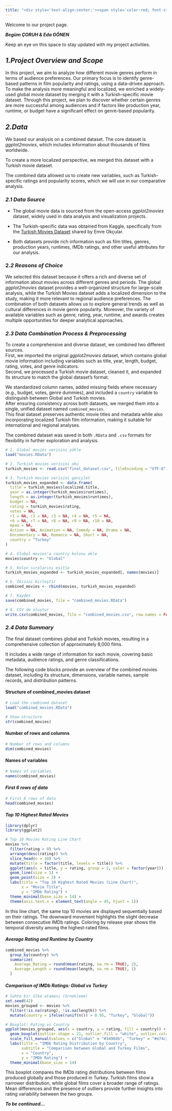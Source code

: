 ```yaml
---
title: "<div style='text-align:center;'><span style='color:red; font-style:italic;'>Project Genre Matters: Exploring Film Audience Preferences</span></div>"
---
```


Welcome to our project page.

***Begüm ÇORUH & Eda GÖNEN***

Keep an eye on this space to stay updated with my project activities.

## *1.Project Overview and Scope*

In this project, we aim to analyze how different movie genres perform in terms of audience preferences. Our primary focus is to identify genre-based patterns in film popularity and ratings, using a data-driven approach. To make the analysis more meaningful and localized, we enriched a widely-used global movie dataset by merging it with a Turkish-specific movie dataset. Through this project, we plan to discover whether certain genres are more successful among audiences and if factors like production year, runtime, or budget have a significant effect on genre-based popularity.

## *2.Data*

We based our analysis on a combined dataset. The core dataset is *ggplot2movies*, which includes information about thousands of films worldwide.

To create a more localized perspective, we merged this dataset with a Turkish movie dataset.

The combined data allowed us to create new variables, such as Turkish-specific ratings and popularity scores, which we will use in our comparative analysis.

### *2.1 Data Source*

-   The global movie data is sourced from the open-access *ggplot2movies* dataset, widely used in data analysis and visualization projects.

-   The Turkish-specific data was obtained from Kaggle, specifically from the [Turkish Movies Dataset](https://www.kaggle.com/datasets/emreokcular/turkish-movies) shared by Emre Okçular.

-   Both datasets provide rich information such as film titles, genres, production years, runtimes, IMDb ratings, and other useful attributes for our analysis.

### 2.*2 Reasons of Choice*

We selected this dataset because it offers a rich and diverse set of information about movies across different genres and periods. The global *ggplot2movies* dataset provides a well-organized structure for large-scale analysis, while the Turkish Movies dataset adds a localized dimension to the study, making it more relevant to regional audience preferences. The combination of both datasets allows us to explore general trends as well as cultural differences in movie genre popularity. Moreover, the variety of available variables such as genre, rating, year, runtime, and awards creates multiple opportunities for deeper analytical approaches.

### ***2.3 Data Combination Process & Preprocessing***

To create a comprehensive and diverse dataset, we combined two different sources.\
First, we imported the original *ggplot2movies* dataset, which contains global movie information including variables such as title, year, length, budget, rating, votes, and genre indicators.\
Second, we processed a Turkish movie dataset, cleaned it, and expanded its structure to match the global dataset's format.

We standardized column names, added missing fields where necessary (e.g., budget, votes, genre dummies), and included a `country` variable to distinguish between Global and Turkish movies.\
After ensuring consistency across both datasets, we merged them into a single, unified dataset named `combined_movies`.\
This final dataset preserves authentic movie titles and metadata while also incorporating localized Turkish film information, making it suitable for international and regional analyses.

The combined dataset was saved in both `.RData` and `.csv` formats for flexibility in further exploration and analysis.

```r

# 1. Global movies verisini yükle
load("movies.RData")

# 2. Turkish movies verisini oku
turkish_movies <- read.csv("final_dataset.csv", fileEncoding = "UTF-8")

# 3. Turkish movies verisini genişlet
turkish_movies_expanded <- data.frame(
  title = turkish_movies$localized.title,
  year = as.integer(turkish_movies$runtimes),
  length = as.integer(turkish_movies$runtimes),
  budget = NA,
  rating = turkish_movies$rating,
  votes = NA,
  r1 = NA, r2 = NA, r3 = NA, r4 = NA, r5 = NA, 
  r6 = NA, r7 = NA, r8 = NA, r9 = NA, r10 = NA,
  mpaa = NA,
  Action = NA, Animation = NA, Comedy = NA, Drama = NA,
  Documentary = NA, Romance = NA, Short = NA,
  country = "Turkey"
)

# 4. Global movies'a country kolonu ekle
movies$country <- "Global"

# 5. Kolon sıralarını eşitle
turkish_movies_expanded <- turkish_movies_expanded[, names(movies)]

# 6. İkisini birleştir
combined_movies <- rbind(movies, turkish_movies_expanded)

# 7. Kaydet
save(combined_movies, file = "combined_movies.RData")

# 8. CSV de oluştur
write.csv(combined_movies, file = "combined_movies.csv", row.names = FALSE)

```

### ***2.4 Data Summary*** 

The final dataset combines global and Turkish movies, resulting in a comprehensive collection of approximately 8,000 films.

It includes a wide range of information for each movie, covering basic metadata, audience ratings, and genre classifications.

The following code blocks provide an overview of the combined movies dataset, including its structure, dimensions, variable names, sample records, and distribution patterns.

#### Structure of combined_movies dataset

```r

# Load the combined dataset
load("combined_movies.RData")

# Show structure
str(combined_movies)
```

#### Number of rows and columns

```r

# Number of rows and columns
dim(combined_movies)
```

#### Names of variables

```r

# Names of variables
names(combined_movies)

```

#### ***First 6 rows of data***

```r

# First 6 rows of data
head(combined_movies)

```

#### ***Top 10 Highest Rated Movies***

```r

library(dplyr)
library(ggplot2)

# Top 10 Movies Rating Line Chart 
movies %>%
  filter(rating > 0) %>%
  arrange(desc(rating)) %>%
  slice_head(n = 10) %>%
  mutate(title = factor(title, levels = title)) %>%
  ggplot(aes(x = title, y = rating, group = 1, color = factor(year))) +
  geom_line(size = 1) +    
  geom_point(size = 3) +
  labs(title = "Top 10 Highest Rated Movies (Line Chart)",
       x = "Movie Title",
       y = "IMDb Rating") +
  theme_minimal(base_size = 14) +
  theme(axis.text.x = element_text(angle = 45, hjust = 1))


```

In this line chart, the same top 10 movies are displayed sequentially based on their ratings. The downward movement highlights the slight decrease between consecutive IMDb ratings. Coloring by release year shows the temporal diversity among the highest-rated films.

#### ***Average Rating and Runtime by Country***

```r

combined_movies %>%
  group_by(country) %>%
  summarize(
    Average_Rating = round(mean(rating, na.rm = TRUE), 2),
    Average_Length = round(mean(length, na.rm = TRUE), 1)
  )


```

#### ***Comparison of IMDb Ratings: Global vs Turkey***

```r
# Sahte bir ülke ataması (örnekleme)
set.seed(42)
movies_grouped <- movies %>%
  filter(!is.na(rating), !is.na(length)) %>%
  mutate(country = ifelse(runif(n()) > 0.95, "Turkey", "Global"))

# Boxplot: Rating vs Country
ggplot(movies_grouped, aes(x = country, y = rating, fill = country)) +
  geom_boxplot(outlier.shape = 21, outlier.fill = "white", outlier.color = "black", width = 0.6) +
  scale_fill_manual(values = c("Global" = "#3498db", "Turkey" = "#e74c3c")) +
  labs(title = "IMDb Rating Distribution by Country",
       subtitle = "Comparison between Global and Turkey Films",
       x = "Country",
       y = "IMDb Rating") +
  theme_minimal(base_size = 14)
```

This boxplot compares the IMDb rating distributions between films produced globally and those produced in Turkey. Turkish films show a narrower distribution, while global films cover a broader range of ratings. Mean differences and the presence of outliers provide further insights into rating variability between the two groups.

***To be continued...***
